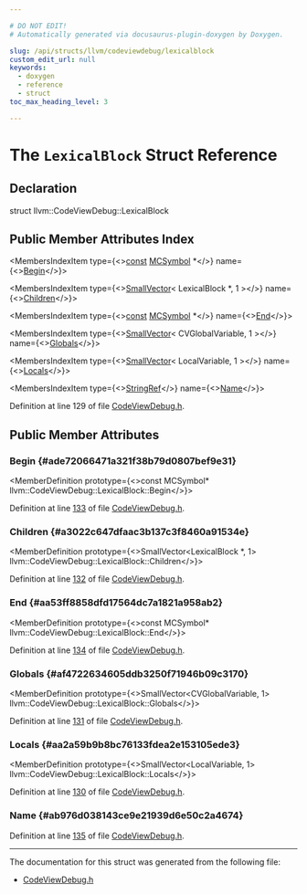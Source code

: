 ```yaml
---

# DO NOT EDIT!
# Automatically generated via docusaurus-plugin-doxygen by Doxygen.

slug: /api/structs/llvm/codeviewdebug/lexicalblock
custom_edit_url: null
keywords:
  - doxygen
  - reference
  - struct
toc_max_heading_level: 3

---
```





# The `LexicalBlock` Struct Reference

<DoxygenPage pluginConfig={pluginConfig}>



## Declaration

<CodeBlock>struct llvm::CodeViewDebug::LexicalBlock</CodeBlock>

## Public Member Attributes Index

<MembersIndex>

<MembersIndexItem
  type={<><a href="/docs/api/files/lib/lib/target/lib/target/aarch64/aarch64promoteconstant-cpp/#a90f8350fecae261c25be85d38b451bff">const</a> <a href="/docs/api/classes/llvm/mcsymbol">MCSymbol</a> &#42;</>}
  name={<><a href="#ade72066471a321f38b79d0807bef9e31">Begin</a></>}>
</MembersIndexItem>

<MembersIndexItem
  type={<><a href="/docs/api/classes/llvm/smallvector">SmallVector</a>&lt; LexicalBlock &#42;, 1 &gt;</>}
  name={<><a href="#a3022c647dfaac3b137c3f8460a91534e">Children</a></>}>
</MembersIndexItem>

<MembersIndexItem
  type={<><a href="/docs/api/files/lib/lib/target/lib/target/aarch64/aarch64promoteconstant-cpp/#a90f8350fecae261c25be85d38b451bff">const</a> <a href="/docs/api/classes/llvm/mcsymbol">MCSymbol</a> &#42;</>}
  name={<><a href="#aa53ff8858dfd17564dc7a1821a958ab2">End</a></>}>
</MembersIndexItem>

<MembersIndexItem
  type={<><a href="/docs/api/classes/llvm/smallvector">SmallVector</a>&lt; CVGlobalVariable, 1 &gt;</>}
  name={<><a href="#af4722634605ddb3250f71946b09c3170">Globals</a></>}>
</MembersIndexItem>

<MembersIndexItem
  type={<><a href="/docs/api/classes/llvm/smallvector">SmallVector</a>&lt; LocalVariable, 1 &gt;</>}
  name={<><a href="#aa2a59b9b8bc76133fdea2e153105ede3">Locals</a></>}>
</MembersIndexItem>

<MembersIndexItem
  type={<><a href="/docs/api/classes/llvm/stringref">StringRef</a></>}
  name={<><a href="#ab976d038143ce9e21939d6e50c2a4674">Name</a></>}>
</MembersIndexItem>

</MembersIndex>


Definition at line 129 of file <a href="/docs/api/files/lib/lib/codegen/lib/codegen/asmprinter/codeviewdebug-h">CodeViewDebug.h</a>.

<SectionDefinition>

## Public Member Attributes

### Begin {#ade72066471a321f38b79d0807bef9e31}

<MemberDefinition
  prototype={<>const MCSymbol&#42; llvm::CodeViewDebug::LexicalBlock::Begin</>}>

Definition at line <a href="/docs/api/files/lib/lib/codegen/lib/codegen/asmprinter/codeviewdebug-h/#l00133">133</a> of file <a href="/docs/api/files/lib/lib/codegen/lib/codegen/asmprinter/codeviewdebug-h">CodeViewDebug.h</a>.
</MemberDefinition>

### Children {#a3022c647dfaac3b137c3f8460a91534e}

<MemberDefinition
  prototype={<>SmallVector&lt;LexicalBlock &#42;, 1&gt; llvm::CodeViewDebug::LexicalBlock::Children</>}>

Definition at line <a href="/docs/api/files/lib/lib/codegen/lib/codegen/asmprinter/codeviewdebug-h/#l00132">132</a> of file <a href="/docs/api/files/lib/lib/codegen/lib/codegen/asmprinter/codeviewdebug-h">CodeViewDebug.h</a>.
</MemberDefinition>

### End {#aa53ff8858dfd17564dc7a1821a958ab2}

<MemberDefinition
  prototype={<>const MCSymbol&#42; llvm::CodeViewDebug::LexicalBlock::End</>}>

Definition at line <a href="/docs/api/files/lib/lib/codegen/lib/codegen/asmprinter/codeviewdebug-h/#l00134">134</a> of file <a href="/docs/api/files/lib/lib/codegen/lib/codegen/asmprinter/codeviewdebug-h">CodeViewDebug.h</a>.
</MemberDefinition>

### Globals {#af4722634605ddb3250f71946b09c3170}

<MemberDefinition
  prototype={<>SmallVector&lt;CVGlobalVariable, 1&gt; llvm::CodeViewDebug::LexicalBlock::Globals</>}>

Definition at line <a href="/docs/api/files/lib/lib/codegen/lib/codegen/asmprinter/codeviewdebug-h/#l00131">131</a> of file <a href="/docs/api/files/lib/lib/codegen/lib/codegen/asmprinter/codeviewdebug-h">CodeViewDebug.h</a>.
</MemberDefinition>

### Locals {#aa2a59b9b8bc76133fdea2e153105ede3}

<MemberDefinition
  prototype={<>SmallVector&lt;LocalVariable, 1&gt; llvm::CodeViewDebug::LexicalBlock::Locals</>}>

Definition at line <a href="/docs/api/files/lib/lib/codegen/lib/codegen/asmprinter/codeviewdebug-h/#l00130">130</a> of file <a href="/docs/api/files/lib/lib/codegen/lib/codegen/asmprinter/codeviewdebug-h">CodeViewDebug.h</a>.
</MemberDefinition>

### Name {#ab976d038143ce9e21939d6e50c2a4674}

<MemberDefinition
  prototype="StringRef llvm::CodeViewDebug::LexicalBlock::Name">

Definition at line <a href="/docs/api/files/lib/lib/codegen/lib/codegen/asmprinter/codeviewdebug-h/#l00135">135</a> of file <a href="/docs/api/files/lib/lib/codegen/lib/codegen/asmprinter/codeviewdebug-h">CodeViewDebug.h</a>.
</MemberDefinition>

</SectionDefinition>

<hr/>

The documentation for this struct was generated from the following file:

<ul>
<li><a href="/docs/api/files/lib/lib/codegen/lib/codegen/asmprinter/codeviewdebug-h">CodeViewDebug.h</a></li>
</ul>

</DoxygenPage>
